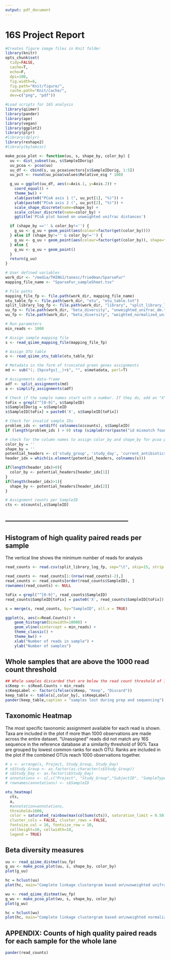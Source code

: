 ```yaml
---
output: pdf_document
---
```

# 16S Project Report
```r
#Creates figure image files in Knit folder
library(knitr)
opts_chunk$set(
  tidy=FALSE,
  cache=T,
  echo=F,
  dpi=100,
  fig.width=6,
  fig.path="Knit/figure/",
  cache.path="Knit/cache/",
  dev=c("png", "pdf"))
```

```r
#Load scripts for 16S analysis
library(qiimer)
library(pander)
library(ape)
library(vegan)
library(ggplot2)
library(plyr)
#library(dplyr)
library(reshape2)
#library(kylemisc)
```

```r
make_pcoa_plot <- function(uu, s, shape_by, color_by) {
  uu <- dist_subset(uu, s$SampleIDorig)
  uu_pcoa <- pcoa(uu)
  uu_df <- cbind(s, uu_pcoa$vectors[s$SampleIDorig, 1:5])
  uu_pct <- round(uu_pcoa$values$Relative_eig * 100)

  g_uu = ggplot(uu_df, aes(x=Axis.1, y=Axis.2)) +
    coord_equal() +
    theme_bw() +
    xlab(paste0("PCoA axis 1 (", uu_pct[1], "%)")) +
    ylab(paste0("PCoA axis 2 (", uu_pct[2], "%)")) +
    scale_shape_discrete(name=shape_by) + 
    scale_colour_discrete(name=color_by) +
    ggtitle('PCoA plot based on unweighted unifrac distances')

  if (shape_by =='' & color_by!='') {
    g_uu <- g_uu + geom_point(aes(colour=factor(get(color_by))))
  } else if (shape_by!='' & color_by!='') {
    g_uu <- g_uu + geom_point(aes(colour=factor(get(color_by)), shape=factor(get(shape_by))))
  } else {
    g_uu <- g_uu + geom_point()
  }
  return(g_uu)
}
```


```r
# User defined variables
work_dir <- "/media/THING1/tanesc/friedman/SparseFur"
mapping_file_name <- "SparseFur_sampleSheet.tsv"

# File paths
mapping_file_fp <- file.path(work_dir, mapping_file_name)
otu_table_fp <- file.path(work_dir, "otu", "otu_table.txt")
split_library_log_fp <- file.path(work_dir, "library", "split_library_log.txt")
uu_fp <- file.path(work_dir, "beta_diversity", "unweighted_unifrac_dm.txt")
wu_fp <- file.path(work_dir, "beta_diversity", "weighted_normalized_unifrac_dm.txt")

# Run parameters
min_reads <- 1000
```

```r
# Assign sample mapping file
s <- read_qiime_mapping_file(mapping_file_fp)

# Assign OTU table
o <- read_qiime_otu_table(otu_table_fp)

# Metadata in the form of truncated green genes assignments
md <- sub("(; [kpcofgs]__)+$", "", o$metadata, perl=T)

# Assignments data-frame
adf <- split_assignments(md)
a <- simplify_assignments(adf)

# Check if the sample names start with a number. If they do, add an "X" to the front
toFix = grepl("^[0-9]", s$SampleID)
s$SampleIDorig = s$SampleID
s$SampleID[toFix] = paste0('X', s$SampleID[toFix])

# Check for invalid sample IDs
problem_ids <- setdiff( colnames(o$counts), s$SampleID)
if (length(problem_ids ) > 0) stop (simpleError(paste("id mismatch found", problem_ids, collapse=" ")))

# check for the column names to assign color_by and shape_by for pcoa plots
color_by = ''
shape_by = ''
potential_headers <- c('study_group', 'study_day', 'current_antibiotics', 'cage_number', 'mouse_strain')
header_idx = which(is.element(potential_headers, colnames(s)))

if(length(header_idx)>0){
  color_by <- potential_headers[header_idx[1]]
}
if(length(header_idx)>1){
  shape_by <- potential_headers[header_idx[2]]
}
```

```r
# Assignment counts per SampleID
cts <- o$counts[,s$SampleID]
```

## --------------------------------------------------------

## Histogram of high quality paired reads per sample
The vertical line shows the minimum number of reads for analysis

```r
read_counts <- read.csv(split_library_log_fp, sep="\t", skip=15, strip.white = FALSE, blank.lines.skip = TRUE,  header=FALSE, col.names=c("SampleID", "Read Counts"), stringsAsFactors = FALSE)

read_counts <- read_counts[1:(nrow(read_counts)-2),]
read_counts <- read_counts[order(read_counts$SampleID), ]
rownames(read_counts) <- NULL

toFix = grepl("^[0-9]", read_counts$SampleID)
read_counts$SampleID[toFix] = paste0('X', read_counts$SampleID[toFix])

s = merge(s, read_counts, by="SampleID", all.x = TRUE)

ggplot(s, aes(x=Read.Counts)) +
    geom_histogram(binwidth=10000) +
    geom_vline(xintercept = min_reads) +
    theme_classic() +
    theme_bw() + 
    xlab("Number of reads in sample") +
    ylab("Number of samples")

```

## Whole samples that are above the 1000 read count threshold
```r
## Whole samples discarded that are below the read count threshold of 1000
s$Keep <- s$Read.Counts > min_reads
s$KeepLabel <- factor(ifelse(s$Keep, "Keep", "Discard"))
keep_table <- table(s[,color_by], s$KeepLabel)
pander(keep_table,caption = "samples lost during prep and sequencing")
```

## Taxonomic Heatmap
The most specific taxonomic assignment available for each read is shown. Taxa are included in the plot if more than 1000 observations are made across the entire dataset. "Unassigned" reads did not match any 16S sequence in the reference database at a similarity threshold of 90%
Taxa are grouped by lowest common ranks for each OTU. Ranks are included in the plot if the combined OTUs reach 1000 observations together.
```r
# s <- arrange(s, Project, Study_Group, Study_Day)
# s$Study_Group <- as.factor(as.character(s$Study_Group))
# s$Study_Day <- as.factor(s$Study_Day)
# annotations <- s[,c("Project", "Study_Group","SubjectID", "SampleType", "Study_Day")]
# rownames(annotations) <- s$SampleID
```

```r
otu_heatmap(
  cts,
  a,
  #annotation=annotations,
  threshold=1000,
  color = saturated_rainbow(max(colSums(cts)), saturation_limit = 0.50),
  cluster_cols = FALSE, cluster_rows = FALSE,
  fontsize_col = 10, fontsize_row = 10,
  cellheight=10, cellwidth=10,
  legend = TRUE)

```


## Beta diversity measures
```r
uu <- read_qiime_distmat(uu_fp)
g_uu <- make_pcoa_plot(uu, s, shape_by, color_by)
plot(g_uu)
```

```r
hc = hclust(uu)
plot(hc, main="Complete linkage clustergram based on\nunweighted unifrac distances", xlab="", ylab="distance", sub = "")
```

```r
wu <- read_qiime_distmat(wu_fp)
g_wu <- make_pcoa_plot(wu, s, shape_by, color_by)
plot(g_wu)
```

```r
hc = hclust(wu)
plot(hc, main="Complete linkage clustergram based on\nweighted normalized unifrac distances", xlab="", ylab="distance", sub="")
```


## APPENDIX: Counts of high quality paired reads for each sample for the whole lane
```r
pander(read_counts)
```
